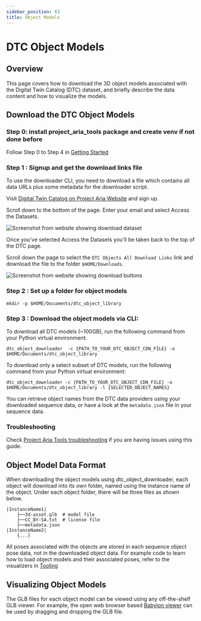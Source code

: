 ```yaml
---
sidebar_position: 63
title: Object Models
---
```


# DTC Object Models

## Overview

This page covers how to download the 3D object models associated with the Digital Twin Catalog (DTC) dataset, and briefly describe the data content and how to visualize the models.

## Download the DTC Object Models

### Step 0: install project_aria_tools package and create venv if not done before​

Follow Step 0 to Step 4 in [Getting Started](/docs/open_datasets/digital_twin_catalog/digital_twin_catalog_getting_started.mdx)

### Step 1 : Signup and get the download links file

To use the downloader CLI, you need to download a file which contains all data URLs plus some metadata for the downloader script.

Visit [Digital Twin Catalog on Project Aria Website](https://www.projectaria.com/datasets/dtc/) and sign up.

Scroll down to the bottom of the page. Enter your email and select Access the Datasets.

![Screenshot from website showing download dataset](/img/open_datasets/digital_twin_catalog/email_signup.png)

Once you've selected Access the Datasets you'll be taken back to the top of the DTC page.

Scroll down the page to select the `DTC Objects All Download Links` link and download the file to the folder `$HOME/Downloads`.

![Screenshot from website showing download buttons](/img/open_datasets/digital_twin_catalog/download_buttons.png)

### Step 2 : Set up a folder for object models

```
mkdir -p $HOME/Documents/dtc_object_library
```

### Step 3 : Download the object models via CLI:

To download all DTC models (~100GB), run the following command from your Python virtual environment:
```
dtc_object_downloader  -c {PATH_TO_YOUR_DTC_OBJECT_CDN_FILE} -o $HOME/Documents/dtc_object_library
```

To download only a select subset of DTC models, run the following command from your Python virtual environment:
```
dtc_object_downloader -c {PATH_TO_YOUR_DTC_OBJECT_CDN_FILE} -o $HOME/Documents/dtc_object_library -l {SELECTED_OBJECT_NAMES}
```
You can retrieve object names from the DTC data providers using your downloaded sequence data, or have a look at the `metadata.json` file in your sequence data.


### Troubleshooting​

Check [Project Aria Tools troubleshooting](/docs/data_utilities/installation/troubleshooting.mdx) if you are having issues using this guide.


## Object Model Data Format

When downloading the object models using dtc_object_downloader, each object will download into its own folder, named using the instance name of the object.
Under each object folder, there will be three files as shown below.

```
|InstanceName1|
    ├──3d-asset.glb  # model file
    ├──CC_BY-SA.txt  # license file
    ├──metadata.json
|InstanceName2|
    {...}
```
All poses associated with the objects are stored in each sequence object pose data, not in the downloaded object data.
For example code to learn how to load object models and their associated poses, refer to the visualizers in [Tooling](digital_twin_catalog_tooling.mdx)


## Visualizing Object Models

The GLB files for each object model can be viewed using any off-the-shelf GLB viewer.
For example, the open web browser based [Babylon viewer](https://sandbox.babylonjs.com/) can be used by dragging and dropping the GLB file.
